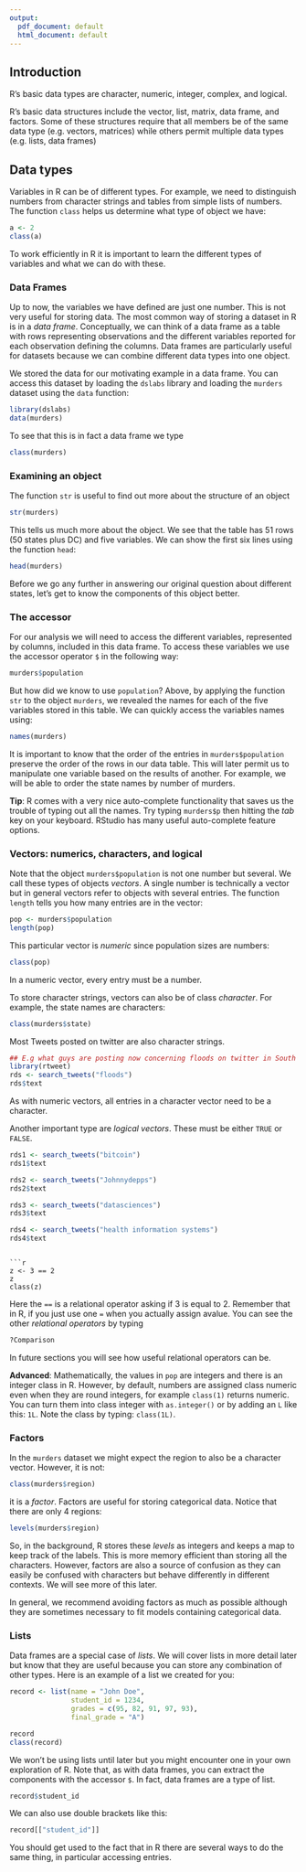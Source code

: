 ---
output:
  pdf_document: default
  html_document: default
---
## Introduction

R’s basic data types are character, numeric, integer, complex, and logical.

R’s basic data structures include the vector, list, matrix, data frame, and factors. Some of these structures require that all members be of the same data type (e.g. vectors, matrices) while others permit multiple data types (e.g. lists, data frames)

## Data types

Variables in R can be of different types. For example, we need to distinguish numbers from character strings and tables from simple lists of numbers. The function `class` helps us determine what type of object we have:

```{r}
a <- 2
class(a)
```

To work efficiently in R it is important to learn the different types of variables and what we can do with these.

### Data Frames

Up to now, the variables we have defined are just one number. This is not very useful for storing data. The most common way of storing a dataset in R is in a _data frame_. Conceptually, we can think of a data frame as a table with rows representing observations and the different variables reported for each observation defining the columns. Data frames are particularly useful for datasets because we can combine different data types into one object. 

We stored the data for our motivating example in a data frame. You can access this dataset by loading the `dslabs` library and loading the `murders` dataset using the `data` function:

```{r}
library(dslabs)
data(murders)
```

To see that this is in fact a data frame we type

```{r}
class(murders)
```

### Examining an object

The function `str` is useful to find out more about the structure of an object

```{r}
str(murders)
```

This tells us much more about the object. We see that the table has 51 rows (50 states plus DC) and five variables. We can show the first six lines using the function `head`:

```{r}
head(murders)
```



Before we go any further in answering our original question about different states, let's get to know the components of this object better.

### The accessor

For our analysis we will need to access the different variables, represented by columns, included in this data frame. To access these variables we use the accessor operator `$` in the following way:

```{r}
murders$population
```

But how did we know to use `population`? Above, by applying the function `str` to the object `murders`, we revealed the names for each of the five variables stored in this table. We can quickly access the variables names using:

```{r}
names(murders)
```

It is important to know that the order of the entries in `murders$population` preserve the order of the rows in our data table. This will later permit us to manipulate one variable based on the results of another. For example, we will be able to order the state names by number of murders.

**Tip**: R comes with a very nice auto-complete functionality that saves us the trouble of typing out all the names. Try typing `murders$p` then hitting the _tab_ key on your keyboard. RStudio has many useful auto-complete feature options.

### Vectors: numerics, characters, and logical

Note that the object `murders$population` is not one number but several. We call these types of objects _vectors_. A single number is technically a vector but in general vectors refer to objects with several entries. The function `length` tells you how many entries are in the vector:

```{r}
pop <- murders$population
length(pop)
```

This particular vector is _numeric_ since population sizes are numbers:

```{r}
class(pop)
```
In a numeric vector, every entry must be a number. 

To store character strings, vectors can also be of class _character_. For example, the state names are characters:

```{r}
class(murders$state)
```


Most Tweets posted on twitter are also character strings.

```{r}
## E.g what guys are posting now concerning floods on twitter in South Africa
library(rtweet)
rds <- search_tweets("floods")
rds$text
```

As with numeric vectors, all entries in a character vector need to be a character.

Another important type  are _logical vectors_. These must be either `TRUE` or `FALSE`. 
```{r}
rds1 <- search_tweets("bitcoin")
rds1$text

```
```{r}
rds2 <- search_tweets("Johnnydepps")
rds2$text

```

```{r}
rds3 <- search_tweets("datasciences")
rds3$text
```

```{r}
rds4 <- search_tweets("health information systems")
rds4$text

```

```

```{r}
z <- 3 == 2
z
class(z)
```

Here the `==` is a relational operator asking if 3 is equal to 2. Remember that in R, if you just use one `=` when you actually assign avalue. You can see the other _relational operators_ by typing

```{r, eval=FALSE}
?Comparison
```

In future sections you will see how useful relational operators can be.


**Advanced**: Mathematically, the values in `pop` are integers and there is an integer class in R. However, by default, numbers are assigned class numeric even when they are round integers, for example `class(1)` returns numeric. You can turn them into class integer with `as.integer()` or by adding an `L` like this: `1L`. Note the class by typing: `class(1L)`.


### Factors

In the `murders` dataset we might expect the region to also be a character vector. However, it is not:

```{r}
class(murders$region)
```

it is a _factor_. Factors are useful for storing categorical data. Notice that there are only 4 regions:


```{r}
levels(murders$region)
```

So, in the background, R stores these _levels_ as integers and keeps a map to keep track of the labels. This is more memory efficient than storing all the characters. However, factors are also a source of confusion as they can easily be confused with characters but behave differently in different contexts. We will see more of this later. 

In general, we recommend avoiding factors as much as possible although they are sometimes necessary to fit models containing categorical data.
 
### Lists

Data frames are a special case of _lists_. We will cover lists in more detail later but know that they are useful because you can store any combination of other types. Here is an example of a list we created for you:


```{r}
record <- list(name = "John Doe",
               student_id = 1234,
               grades = c(95, 82, 91, 97, 93),
               final_grade = "A")
```

```{r}
record
class(record)
```

We won't be using lists until later but you might encounter one in your own exploration of R. Note that, as with data frames, you can extract the components with the accessor `$`. In fact, data frames are a type of list.

```{r}
record$student_id
```

We can also use double brackets like this:

```{r}
record[["student_id"]]
```

You should get used to the fact that in R there are several ways to do the same thing, in particular accessing entries.


